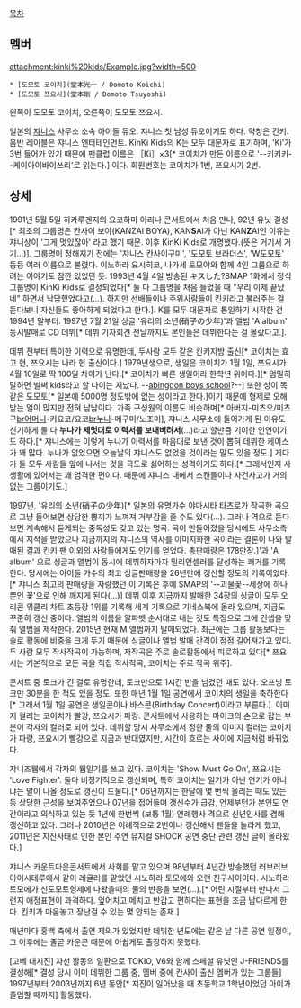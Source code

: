 [[목차]]

== 멤버 ==
attachment:kinki%20kids/Example.jpg?width=500

 * [도모토 코이치](堂本光一 / Domoto Koichi)
 * [도모토 쯔요시](堂本剛 / Domoto Tsuyoshi)

왼쪽이 도모토 코이치, 오른쪽이 도모토 쯔요시.

일본의 [[쟈니스]] 사무소 소속 아이돌 듀오. 쟈니스 첫 남성 듀오이기도 하다.
약칭은 킨키. 음반 레이블은 쟈니스 엔터테인먼트.
KinKi Kids의 K는 모두 대문자로 표기하며, 'Ki'가 3번 들어가 있기 때문에 팬클럽 이름은 ［Ki］×3[* 코이치가 만든 이름으로 '--키키키--케이아이바이쓰리'로 읽는다.] 이다. 회원번호는 코이치가 1번, 쯔요시가 2번.

== 상세 ==
1991년 5월 5일 히카루겐지의 요코하마 아리나 콘서트에서 처음 만나, 92년 유닛 결성[* 최초의 그룹명은 칸사이 보야(KANZAI BOYA), KAN'''S'''AI가 아닌 KAN'''Z'''AI인 이유는 쟈니상이 '그게 멋있잖아' 라고 했기 때문. 이후 KinKi Kids로 개명했다.(뜻은 거기서 거기...)]. 그룹명이 정해지기 전에는 '쟈니스 칸사이구미', '도모토 브라더스', 'W도모토' 등등 여러 이름으로 불렸다. 이노하라 요시히코, 나가세 토모야와 함께 4인 그룹으로 하려는 이야기도 잠깐 있었던 듯. 1993년 4월 4일 방송된 キスした?SMAP 1화에서 정식 그룹명이 KinKi Kids로 결정되었다[* 둘 다 그룹명을 처음 들었을 때 "우리 이제 끝났네" 하면서 낙담했었다고(...). 하지만 선배들이나 주위사람들이 킨키라고 불러주는 걸 듣다보니 자신들도 좋아하게 되었다고 한다.]. K를 모두 대문자로 통일하기 시작한 건 1994년 말부터. 1997년 7월 21일 싱글 '유리의 소년(硝子の少年)'과 앨범 'A album' 동시발매로 CD 데뷔[* 데뷔 기자회견 전날까지도 본인들은 데뷔한다는 걸 몰랐다고.].

데뷔 전부터 특이한 이력으로 유명한데, 두사람 모두 같은 킨키지방 출신[* 코이치는 효고 현, 쯔요시는 나라 현 출신이다.] 1979년생으로, 생일은 코이치가 1월 1일, 쯔요시가 4월 10일로 딱 100일 차이가 난다.[* 코이치가 빠른 생일이라 한학년 위이다.][* 엄밀히 말하면 벌써 kids라고 할 나이는 지났다. --[[abingdon boys school]]?--] 또한 성이 똑같은 도모토[* 일본에 5000명 정도밖에 없는 성이라고 한다.]이기 때문에 형제로 오해받는 일이 많지만 전혀 남남이다. 가족 구성원의 이름도 비슷하며[* 아버지-미츠오/미츠구[[br]]어머니-키요코/요코[[br]]누나-메구미/노조미], 쟈니스 사무소에 들어가게 된 이유도 신기하게 둘 다 '''누나가 제멋대로 이력서를 보내버려서'''(...)라고 할만큼 기이한 인연이기도 하다.[* 쟈니스에는 이렇게 누나가 이력서를 마음대로 보낸 것이 뽑혀 데뷔한 케이스가 꽤 많다. 누나가 없었으면 오늘날의 쟈니스도 없었을 것이라는 말도 있을 정도.] 게다가 둘 모두 사람들 앞에 나서는 것을 극도로 싫어하는 성격이기도 하다.[* 그래서인지 사생활에 있어서는 꽤 엄격한 편이다. 때문에 쟈니스 내에서 스캔들이나 사건사고가 거의 없는 그룹이기도.] 

1997년, '유리의 소년(硝子の少年)[* 일본의 유명가수 야마시타 타츠로가 작곡한 곡으로 그냥 들어보면 상당한 뽕끼가 느껴져 거부감을 줄 수도 있다(...). 그러나 역으로 듣다보면 계속해서 듣게되는 중독성도 갖고 있는 명곡. 곡이 만들어졌을 당시에도 사무소측에서 지적을 받았으나 지금까지의 쟈니스의 역사를 이미지화한 곡이라는 결론이 나와 발매된 결과 킨키 팬 이외의 사람들에게도 인기를 얻었다. 총판매량은 178만장.]'과 'A album' 으로 싱글과 앨범이 동시에 데뷔하자마자 밀리언셀러를 달성하는 쾌거를 기록한다. 당시에는 아이돌 가수의 최고 싱글판매량을 26년만에 갱신할 정도의 기록이었다.[* 쟈니스 최고의 판매량을 자랑했던 이 기록은 후에 SMAP의 '--괴물꽃--세상에 하나뿐인 꽃'으로 인해 깨지게 된다(...)]
데뷔 이후 지금까지 발매한 34장의 싱글이 모두 오리콘 위클리 차트 초등장 1위를 기록해 세계 기록으로 기네스북에 올라 있으며, 지금도 꾸준히 갱신 중이다.
앨범의 이름을 알파벳 순서대로 내는 것도 특징으로 그에 컨셉을 맞춰 앨범을 제작한다. 2015년 현재 M 앨범까지 발매되었다. 최근에는 그룹 활동보다는 솔로 활동에 비중을 크게 두기 때문에 싱글이나 앨범 발매 간격이 점점 길어져가고 있다.
두 사람 모두 작사작곡이 가능하며, 자작곡은 주로 솔로활동에서 피로하고 있다[* 쯔요시는 기본적으로 모든 곡을 직접 작사작곡, 코이치는 주로 작곡 위주].

콘서트 중 토크가 긴 걸로 유명한데, 토크만으로 1시간 반을 넘겼던 때도 있다. 오프닝 토크만 30분을 한 적도 있을 정도. 또한 매년 1월 1일 공연에서 코이치의 생일을 축하한다[* 그래서 1월 1일 공연은 생일콘이나 바스콘(Birthday Concert)이라고 부른다.].
이미지 컬러는 코이치가 빨강, 쯔요시가 파랑. 콘서트에서 사용하는 마이크의 손으로 잡는 부분이 각자의 컬러로 되어 있다. 데뷔할 당시 사무소에서 정한 둘의 이미지 컬러는 코이치가 파랑, 쯔요시가 빨강으로 지금과 반대였지만, 시간이 흐르는 사이에 지금처럼 바뀌었다.

쟈니즈웹에서 각자의 웹일기를 쓰고 있다. 코이치는 'Show Must Go On', 쯔요시는 'Love Fighter'. 둘다 비정기적으로 갱신되며, 특히 코이치는 일기가 아닌 연기가 아니냐는 말이 나올 정도로 갱신이 드물다.[* 06년까지는 한달에 몇 번씩 올리는 때도 있는 등 상당한 근성을 보여주었으나 07년을 접어들며 갱신수가 급감, 언제부턴가 본인도 연간이라고 의식하고 있는 듯 1년에 한번씩 (보통 1월) 연례행사 격으로 신년인사를 겸해 갱신하고 있다. 그러나 2010년은 이례적으로 2번이나 갱신해서 팬들을 놀라게 했고, 2011년은 지진사태로 인한 본인 주연 뮤지컬 SHOCK 공연 중단 관련 갱신 글이 올라왔다.]

쟈니스 카운트다운콘서트에서 사회를 맡고 있으며 98년부터 4년간 방송했던 러브러브 아이시테루에서 같이 레귤러를 맡았던 시노하라 토모에와 오랜 친구사이이다. 시노하라 토모에가 신도모토형제에 나왔을때의 둘의 반응을 보면(...).[* 어린 시절부터 만나서 그런지 애정표현이 과격하다. 엎어치고 메치고 반갑고 편하다는 표현을 조금 남다르게 한다. 킨키가 마음놓고 장난걸 수 있는 몇 안되는 존재.]

매년마다 홍백 측에서 출연 제의가 있었지만 데뷔한 년도에는 같은 날 다른 공연 일정이, 그 이후에는 줄곧 카운콘 때문에 아쉽게도 출장하지 못했다.

[고베 대지진] 자선 활동의 일환으로 TOKIO, V6와 함께 스페셜 유닛인 J-FRIENDS를 결성해[* 결성 당시 이미 데뷔한 그룹 중, 멤버 중에 칸사이 출신 멤버가 있는 그룹들] 1997년부터 2003년까지 6년 동안[* 지진이 일어났을 때 초등학교 1학년이었던 아이가 졸업할 때까지] 활동했다.
